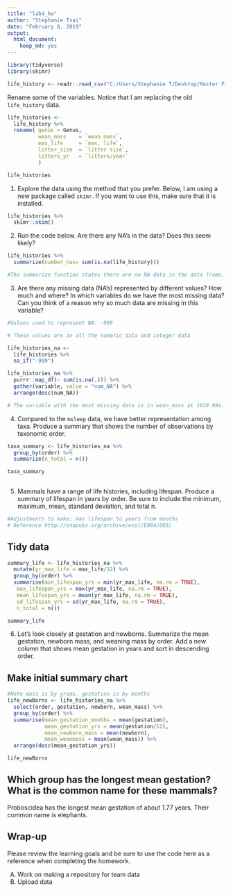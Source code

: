 ---
title: "lab4_hw"
author: "Stephanie Tsai"
date: "February 8, 2019"
output: 
  html_document: 
    keep_md: yes
---

```{r}
library(tidyverse)
library(skimr)
```


```{r}
life_history <- readr::read_csv("C:/Users/Stephanie T/Desktop/Master File/class_files-master/mammal_lifehistories_v2.csv")
```

Rename some of the variables. Notice that I am replacing the old `life_history` data.
```{r}
life_histories <- 
  life_history %>% 
  rename( genus = Genus,
          wean_mass    = `wean mass`,
          max_life     = `max. life`,
          litter_size  = `litter size`,
          litters_yr   = `litters/year`
          )

life_histories
```

1. Explore the data using the method that you prefer. Below, I am using a new package called `skimr`. If you want to use this, make sure that it is installed.


```{r}
life_histories %>% 
  skimr::skim()
```

2. Run the code below. Are there any NA's in the data? Does this seem likely?
```{r}
life_histories %>% 
  summarize(number_nas= sum(is.na(life_history)))
```
```{r}
#The summarize function states there are no NA data in the data frame, but this is highly unlikely because our previous code shows that there are -999 (usually indicates an NA from excel)
```



3. Are there any missing data (NA's) represented by different values? How much and where? In which variables do we have the most missing data? Can you think of a reason why so much data are missing in this variable?
```{r}
#Values used to represent NA: -999

# These values are in all the numeric data and integer data
```


```{r}
life_histories_na <- 
  life_histories %>%
  na_if("-999")

life_histories_na %>% 
  purrr::map_df(~ sum(is.na(.))) %>%
  gather(variable, value = "num_NA") %>%
  arrange(desc(num_NA))
```
```{r}
# The variable with the most missing data is in wean_mass at 1039 NAs. It probably is difficult to determine exactly when an animal has entered the weaning phase, so not all animals could be weighed at the time.
```


4. Compared to the `msleep` data, we have better representation among taxa. Produce a summary that shows the number of observations by taxonomic order.
```{r}
taxa_summary <- life_histories_na %>% 
  group_by(order) %>% 
  summarize(n_total = n())

taxa_summary
  
```


5. Mammals have a range of life histories, including lifespan. Produce a summary of lifespan in years by order. Be sure to include the minimum, maximum, mean, standard deviation, and total n.
```{r}
#Adjustments to make: max lifespan to years from months
# Reference http://esapubs.org/archive/ecol/E084/093/
```
## Tidy data
```{r}

summary_life <- life_histories_na %>%
  mutate(yr_max_life = max_life/12) %>%
  group_by(order) %>%
  summarise(min_lifespan_yrs = min(yr_max_life, na.rm = TRUE),
   max_lifespan_yrs = max(yr_max_life, na.rm = TRUE),
   mean_lifespan_yrs = mean(yr_max_life, na.rm = TRUE),
   sd_lifespan_yrs = sd(yr_max_life, na.rm = TRUE),
   n_total = n()) 

summary_life
```




6. Let's look closely at gestation and newborns. Summarize the mean gestation, newborn mass, and weaning mass by order. Add a new column that shows mean gestation in years and sort in descending order.  

## Make initial summary chart
```{r}
#Note mass is by grams, gestation is by months
life_newBorns <- life_histories_na %>%
  select(order, gestation, newborn, wean_mass) %>%
  group_by(order) %>%
  summarise(mean_gestation_months = mean(gestation),
            mean_gestation_yrs = mean(gestation/12),
            mean_newborn_mass = mean(newborn),
            mean_weanmass = mean(wean_mass)) %>%
  arrange(desc(mean_gestation_yrs))

life_newBorns

```

## Which group has the longest mean gestation? What is the common name for these mammals?
  Proboscidea has the longest mean gestation of about 1.77 years. Their common name is elephants.

## Wrap-up
Please review the learning goals and be sure to use the code here as a reference when completing the homework.

A) Work on making a repository for team data
B) Upload data